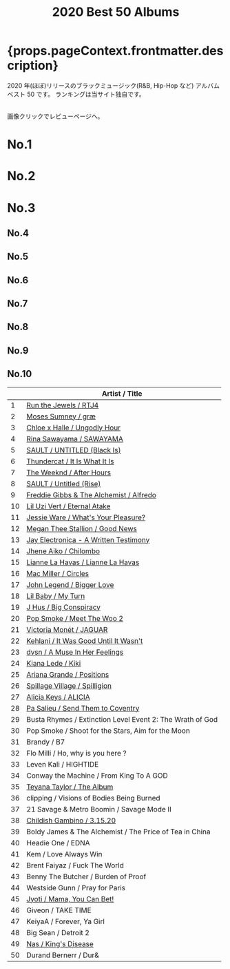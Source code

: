 ﻿---
title: 2020 Best 50 Albums
tabs: ["2020", "2019", "2018", "2017", "2016"]
description: 2020 Black Music Best 50 Albums by planet.ky
keywords: "2020, album best 50, CD best 50, black music, Hip-Hop, Rap, Soul, R&B"
---


<h1> {props.pageContext.frontmatter.description} </h1>

<PageDescription>

2020 年(ほぼ)リリースのブラックミュージック(R&B, Hip-Hop など) アルバム ベスト 50 です。
ランキングは当サイト独自です。

<br />
画像クリックでレビューページへ。

</PageDescription>

<Row>
  <Column colMd={2} colLg={3} noGutterMdLeft>
    <h1>No.1</h1>
    <Review1 />
  </Column>
  <Column colMd={2} colLg={3} noGutterMdLeft>
    <h1>No.2</h1>
    <Review2 />
  </Column>
  <Column colMd={2} colLg={3} noGutterMdLeft>
    <h1>No.3</h1>
    <Review3 />
  </Column>
</Row>

<Row>
  <Column colMd={2} colLg={3} noGutterMdLeft>
    <h2>No.4</h2>
    <Review4 />
  </Column>
  <Column colMd={2} colLg={3} noGutterMdLeft>
    <h2>No.5</h2>
    <Review5 />
  </Column>
  <Column colMd={2} colLg={3} noGutterMdLeft>
    <h2>No.6</h2>
    <Review6 />
  </Column>
</Row>

<Row>
  <Column colMd={2} colLg={2} noGutterMdLeft>
    <h2>No.7</h2>
    <Review7 />
  </Column>
  <Column colMd={2} colLg={2} noGutterMdLeft>
    <h2>No.8</h2>
    <Review8 />
  </Column>
  <Column colMd={2} colLg={2} noGutterMdLeft>
    <h2>No.9</h2>
    <Review9 />
  </Column>
  <Column colMd={2} colLg={2} noGutterMdLeft>
    <h2>No.10</h2>
    <Review10 />
  </Column>
</Row>

|     | Artist / Title                                                        |
| --- | --------------------------------------------------------------------- |
| 1   | [Run the Jewels / RTJ4](/review/runthejewels4L/)                      |
| 2   | [Moses Sumney / græ](/review/mosessumney2L/)                          |
| 3   | [Chloe x Halle / Ungodly Hour](/review/chloexhalle1L/)                |
| 4   | [Rina Sawayama / SAWAYAMA](/review/rinasawayama1L/)                   |
| 5   | [SAULT / UNTITLED (Black Is)](/review/sault2L/)                       |
| 6   | [Thundercat / It Is What It Is](/review/thundercat2L/)                |
| 7   | [The Weeknd / After Hours](/review/weeknd6L/)                         |
| 8   | [SAULT / Untitled (Rise)](/review/sault1L/)                           |
| 9   | [Freddie Gibbs & The Alchemist / Alfredo](/review/fgibbsalchemist1L/) |
| 10  | [Lil Uzi Vert / Eternal Atake](/review/liluzivert2L/)                 |
| 11  | [Jessie Ware / What's Your Pleasure?](/review/jessieware4L/)          |
| 12  | [Megan Thee Stallion / Good News](/review/megantheestallion1L/)       |
| 13  | [Jay Electronica - A Written Testimony](/review/jayelectronica1L/)    |
| 14  | [Jhene Aiko / Chilombo](/review/jheneaiko1L/)                         |
| 15  | [Lianne La Havas / Lianne La Havas](/review/liannelahavas1L/)         |
| 16  | [Mac Miller / Circles](/review/macmiller3L/)                          |
| 17  | [John Legend / Bigger Love](/review/johnlegend6L)                     |
| 18  | [Lil Baby / My Turn](/review/lilbaby1L)                               |
| 19  | [J Hus / Big Conspiracy](/review/jhus2L/)                             |
| 20  | [Pop Smoke / Meet The Woo 2](/review/popsmoke1)                       |
| 21  | [Victoria Monét / JAGUAR](/review/victoriamonet1L/)                   |
| 22  | [Kehlani / It Was Good Until It Wasn't](/review/kehlani3L/)           |
| 23  | [dvsn / A Muse In Her Feelings](/review/dvsn1L)                       |
| 24  | [Kiana Lede / Kiki](/review/kianalede1L)                              |
| 25  | [Ariana Grande / Positions](/review/arianagrande6L)                   |
| 26  | [Spillage Village / Spilligion](/review/spillagevillage1L)            |
| 27  | [Alicia Keys / ALICIA](/review/aliciakeys7L)                          |
| 28  | [Pa Salieu / Send Them to Coventry](/review/pasalieu1L)               |
| 29  | Busta Rhymes / Extinction Level Event 2: The Wrath of God             |
| 30  | Pop Smoke / Shoot for the Stars, Aim for the Moon                     |
| 31  | Brandy / B7                                                           |
| 32  | Flo Milli / Ho, why is you here ?                                     |
| 33  | Leven Kali / HIGHTIDE                                                 |
| 34  | Conway the Machine / From King To A GOD                               |
| 35  | [Teyana Taylor / The Album](/review/teyanataylor3L/)                  |
| 36  | clipping / Visions of Bodies Being Burned                             |
| 37  | 21 Savage & Metro Boomin / Savage Mode II                             |
| 38  | [Childish Gambino / 3.15.20](/review/childishgambino2L/)              |
| 39  | Boldy James & The Alchemist / The Price of Tea in China               |
| 40  | Headie One / EDNA                                                     |
| 41  | Kem / Love Always Win                                                 |
| 42  | Brent Faiyaz / Fuck The World                                         |
| 43  | Benny The Butcher / Burden of Proof                                   |
| 44  | Westside Gunn / Pray for Paris                                        |
| 45  | [Jyoti / Mama, You Can Bet!](/review/georgiaannemuldrow2L/)           |
| 46  | Giveon / TAKE TIME                                                    |
| 47  | KeiyaA / Forever, Ya Girl                                             |
| 48  | Big Sean / Detroit 2                                                  |
| 49  | [Nas / King's Disease](/review/nas8L/)                                |
| 50  | Durand Bernerr / Dur&                                                 |
